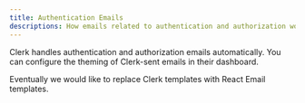 ```yaml
---
title: Authentication Emails
descriptions: How emails related to authentication and authorization work.
---
```


Clerk handles authentication and authorization emails automatically. You can configure the theming of Clerk-sent emails in their dashboard.

<Info>
  Eventually we would like to replace Clerk templates with React Email templates.
</Info>